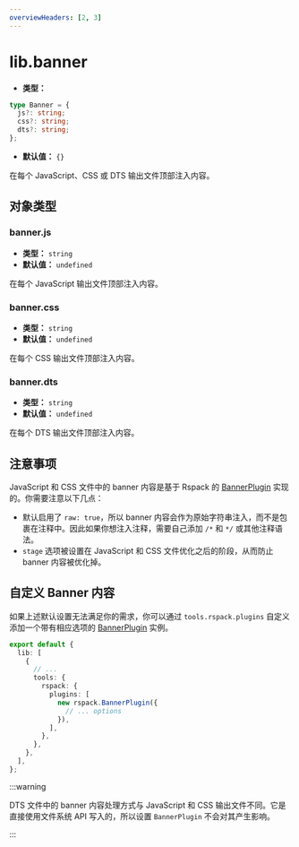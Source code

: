 ```yaml
---
overviewHeaders: [2, 3]
---
```


# lib.banner

- **类型：**

```ts
type Banner = {
  js?: string;
  css?: string;
  dts?: string;
};
```

- **默认值：** `{}`

在每个 JavaScript、CSS 或 DTS 输出文件顶部注入内容。

## 对象类型

### banner.js

- **类型：** `string`
- **默认值：** `undefined`

在每个 JavaScript 输出文件顶部注入内容。

### banner.css

- **类型：** `string`
- **默认值：** `undefined`

在每个 CSS 输出文件顶部注入内容。

### banner.dts

- **类型：** `string`
- **默认值：** `undefined`

在每个 DTS 输出文件顶部注入内容。

## 注意事项

JavaScript 和 CSS 文件中的 banner 内容是基于 Rspack 的 [BannerPlugin](https://rspack.dev/zh/plugins/webpack/banner-plugin) 实现的。你需要注意以下几点：

- 默认启用了 `raw: true`，所以 banner 内容会作为原始字符串注入，而不是包裹在注释中。因此如果你想注入注释，需要自己添加 `/*` 和 `*/` 或其他注释语法。
- `stage` 选项被设置在 JavaScript 和 CSS 文件优化之后的阶段，从而防止 banner 内容被优化掉。

## 自定义 Banner 内容

如果上述默认设置无法满足你的需求，你可以通过 `tools.rspack.plugins` 自定义添加一个带有相应选项的 [BannerPlugin](https://rspack.dev/plugins/webpack/banner-plugin) 实例。

```ts title="rslib.config.ts"
export default {
  lib: [
    {
      // ...
      tools: {
        rspack: {
          plugins: [
            new rspack.BannerPlugin({
              // ... options
            }),
          ],
        },
      },
    },
  ],
};
```

:::warning

DTS 文件中的 banner 内容处理方式与 JavaScript 和 CSS 输出文件不同。它是直接使用文件系统 API 写入的，所以设置 `BannerPlugin` 不会对其产生影响。

:::
